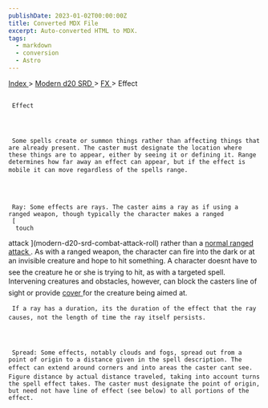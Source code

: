 ```yaml
---
publishDate: 2023-01-02T00:00:00Z
title: Converted MDX File
excerpt: Auto-converted HTML to MDX.
tags:
  - markdown
  - conversion
  - Astro
---
```







[
      Index
     ](-index)
     >
     [
      Modern d20 SRD
     ](modern-d20-srd-index)
     >
     [
      FX
     ](modern-d20-srd-fx-index)
     > Effect
    





## 
     Effect
    



     Some spells create or summon things rather than affecting things that are already present. The caster must designate the location where these things are to appear, either by seeing it or defining it. Range determines how far away an effect can appear, but if the effect is mobile it can move regardless of the spells range.
    



     Ray: Some effects are rays. The caster aims a ray as if using a ranged weapon, though typically the character makes a ranged
     [
      touch
attack
     ](modern-d20-srd-combat-attack-roll)
     rather than a
     [
      normal
ranged attack
     ](modern-d20-srd-combat-attack-roll)
     . As with a ranged weapon, the character can fire into the dark or at an invisible creature and hope to hit something. A character doesnt have to see the creature he or she is trying to hit, as with a targeted spell. Intervening creatures and obstacles, however, can block the casters line of sight or provide
     [
      cover
     ](modern-d20-srd-combat-cover)
     for the creature being aimed at.
    



     If a ray has a duration, its the duration of the effect that the ray causes, not the length of time the ray itself persists.
    



     Spread: Some effects, notably clouds and fogs, spread out from a point of origin to a distance given in the spell description. The effect can extend around corners and into areas the caster cant see. Figure distance by actual distance traveled, taking into account turns the spell effect takes. The caster must designate the point of origin, but need not have line of effect (see below) to all portions of the effect.
    




